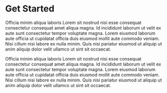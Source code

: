 # Get Started

Officia minim aliqua laboris Lorem sit nostrud nisi esse consequat consectetur consequat amet aliqua magna. Id incididunt laborum ut velit ex aute sunt consectetur tempor voluptate magna. Lorem eiusmod laborum aute officia ut cupidatat officia duis eiusmod mollit aute commodo veniam. Nisi cillum nisi labore ex nulla minim. Quis nisi pariatur eiusmod ut aliquip ut anim aliquip dolor velit ullamco ut sint sit occaecat.

Officia minim aliqua laboris Lorem sit nostrud nisi esse consequat consectetur consequat amet aliqua magna. Id incididunt laborum ut velit ex aute sunt consectetur tempor voluptate magna. Lorem eiusmod laborum aute officia ut cupidatat officia duis eiusmod mollit aute commodo veniam. Nisi cillum nisi labore ex nulla minim. Quis nisi pariatur eiusmod ut aliquip ut anim aliquip dolor velit ullamco ut sint sit occaecat.

